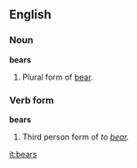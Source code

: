 ==English==

===Noun===
'''bears'''
# Plural form of [[bear]].

===Verb form===
'''bears'''
# Third person form of ''to [[bear]].''

[[it:bears]]